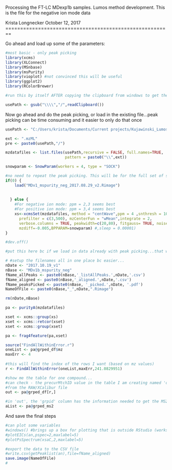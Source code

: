 Processing the FT-LC MDexp1b samples. Lumos method development.
This is the file for the negative ion mode data 

Krista Longnecker
October 12, 2017
========================================================

Go ahead and load up some of the parameters:
```{r Settings, eval=TRUE, results = 'hide'}

#most basic - only peak picking
library(xcms)
library(XLConnect)
library(MSnbase)
library(msPurity)
library(vioplot) #not convinced this will be useful
library(ggplot2)
library(RColorBrewer)

```


```{r getPath, eval = FALSE}
#run this by itself AFTER copying the clipboard from windows to get the path...can then paste into the next chunk

usePath <- gsub("\\\\","/",readClipboard())

```


Now go ahead and do the peak picking, or load in the existing file...peak picking can be time consuming and it easier to only do that once

```{r GettingData, eval = TRUE}

usePath <- "C:/Users/krista/Documents/Current projects/Kujawinski_Lumos/RawData/2017_0719 Method Development 1_batch 2/RAWfiles/neg/mzML_noThreshold"

ext <- ".mzML"
pre <- paste0(usePath,"/")

mzdatafiles <- list.files(usePath,recursive = FALSE, full.names=TRUE,
                          pattern = paste0("\\",ext))

snowparam <- SnowParam(workers = 4, type = "SOCK")

#no need to repeat the peak picking. This will be for the full set of samples.
if(0) {
    load("MDv1_mspurity_neg_2017.08.29_v2.Rimage")
    
    
  } else {
    #For negative ion mode: ppm = 2,3 seems best
    #For positive ion mode: ppm = 3,4 seems best
    xs<-xcmsSet(mzdatafiles, method = "centWave",ppm = 4 ,snthresh = 10,
      prefilter = c(3,500), mzCenterFun = "wMean",integrate = 2, 
      verbose.columns = TRUE, peakwidth=c(20,80), fitgauss= TRUE, noise = 500, 
      mzdiff=-0.005,BPPARAM=snowparam) #,sleep = 0.00001)
}

#dev.off()


```


```{r settingFileNames}
#put this here bc if we load in data already with peak picking...that will bring in a NameOfFile

# #setup the filenames all in one place bc easier...
nDate <- "2017.10.19_v1"
nBase <- "MDv1b_mspurity_neg"
fName_allPeaks <- paste0(nBase,'_listAllPeaks.',nDate,'.csv')
fName_aligned <- paste0(nBase,'_aligned.',nDate,'.csv')
fName_peaksPicked <- paste0(nBase, '_picked.',nDate, '.pdf')
NameOfFile <- paste0(nBase,"_",nDate,".Rimage")

rm(nDate,nBase)


```

```{r doMSpurity,eval = TRUE}

pa <- purityA(mzdatafiles)

xset <- xcms::group(xs)
xset <- xcms::retcor(xset)
xset <- xcms::group(xset)

pa <- frag4feature(pa,xset)

```


```{r working, eval = TRUE}

source("FindAllWithinError.r")
oneList <- pa@grped_df$mz
maxErr <- 4
  
#this will find the index of the rows I want (based on mz values)
r <- FindAllWithinError(oneList,maxErr,241.0829951)

#show me the table for one compound...
#can check - the precurMtchID value in the table I am creating named 'out' is the scan number
#from the RAW/XCalibur file
out <- pa@grped_df[r,]

#in 'out', the 'grpid' column has the information needed to get the MS2 spectra
aList <- pa@grped_ms2


```


And save the final steps

```{r lastSave, eval =TRUE}
#can plot some variables       
#windows() #brings up a box for plotting that is outside RStudio (works better here)
#plotEICs(an,pspec=2,maxlabel=5)
#plotPsSpectrum(xsaC,2,maxlabel=5)

#export the data to the CSV file
#write.csv(getPeaklist(an),file=fName_aligned) 
save.image(NameOfFile)
#


```

